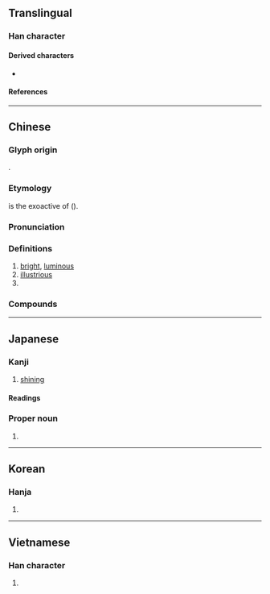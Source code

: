{{character info}}
==Translingual==
{{stroke order|strokes=9}}

===Han character===
{{Han char|rn=72|rad=日|as=05|sn=9|four=67062|canj=ASHR|ids=⿰日召}}

====Derived characters====
* {{l|mul|[[𡎣]], [[𣸬]], [[𧼹]], [[𭫁]], [[𤋜]], [[照]]}}

====References====
{{Han ref|kx=0493.220|dkj=13855|dj=0858.020|hdz=21504.090|uh=662D}}

----

==Chinese==
{{zh-forms}}

===Glyph origin===
{{Han etym}}
{{Han compound|日|召|ls=psc|c1=s|c2=p|t1=sun}}.

===Etymology===
{{och-l|照|to shine}} is the exoactive of {{och-l|昭|bright}} ({{zh-ref|Schuessler, 2007}}).

===Pronunciation===
{{zh-pron
|m=zhāo
|c=ciu1,ziu1
|c_note=ziu1 - variant
|h=pfs=
|md=
|mn=qz,tw,xm,zz:chiau
|mn-t=ziao1/ziou1
|mn-t_note=ziao1 - Shantou; ziou1 - Chaozhou
|w=
|mc=y
|oc=y
|cat=a,n,pn
}}

===Definitions===
{{zh-hanzi}}

# [[bright]], [[luminous]]
# [[illustrious]]
# {{surname|zh}}

===Compounds===
{{zh-der|劣跡昭著|天理昭彰|惡名昭彰|德業長昭|天理昭昭|含冤昭雪|哭昭陵|光昭|天理昭然|仁昭法外|昭昭|昭示|昭顯|懿範長昭|昭披耶河|昭彰|昭陵六駿|昭陵|昭回|昭明文選|眾目昭彰|昭然|昭雪|昭君和番|昭和草|昭然若揭|昭關|昭穆|昭如日星|昭陽|昭冤申枉|昭華|昭代|昭君出塞|昭明|昭和|昭灼|昭告|昭陽殿|昭著|燕昭築臺|昭君怨|昭儀|楚昭萍實|昭王墜屨|臭名昭著|跌宕昭彰|罪惡昭著|鄭昭宋聾|臭名昭彰|道範長昭|昭君|沉冤昭雪|昭通}}

----

==Japanese==

===Kanji===
{{ja-kanji|grade=3|rs=日05}}

# [[shining]]

====Readings====
{{ja-readings
|goon=しょう
|kanon=しょう
|kun=あき-らか
|nanori=あき, あきら, かず, かずみ, てる
}}

===Proper noun===
{{ja-pos|あきら|proper}}

# {{given name|ja|male|sort=あきら}}

----

==Korean==

===Hanja===
{{ko-hanja|hangeul=[[소]], [[조]]|eumhun=|rv=so, jo|mr=so, cho|y=so, co}}

# {{rfdef|ko|sort=日05}}

----

==Vietnamese==

===Han character===
{{vi-hantu|[[chiu]], [[chiêu]]|rs=日05}}

# {{rfdef|vi|sort=日05}}